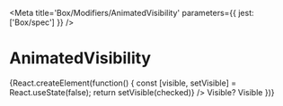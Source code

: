 

<Meta title='Box/Modifiers/AnimatedVisibility' parameters={{ jest: ['Box/spec'] }} />

# AnimatedVisibility

<Preview>
  <Story name='Default'>
    {React.createElement(function() {
      const [visible, setVisible] = React.useState(false);
      return <Margins block='x16'>
        <Field>
          <Field.Row>
            <ToggleSwitch checked={visible} onChange={({ currentTarget: { checked } }) => setVisible(checked)} />
            <Field.Label>Visible?</Field.Label>
          </Field.Row>
        </Field>
        <AnimatedVisibility visibility={visible ? AnimatedVisibility.VISIBLE : AnimatedVisibility.HIDDEN}>
          <Tile padding='x40'>Visible</Tile>
        </AnimatedVisibility>
      </Margins>
    })}
  </Story>
</Preview>

<Props of={AnimatedVisibility} />
